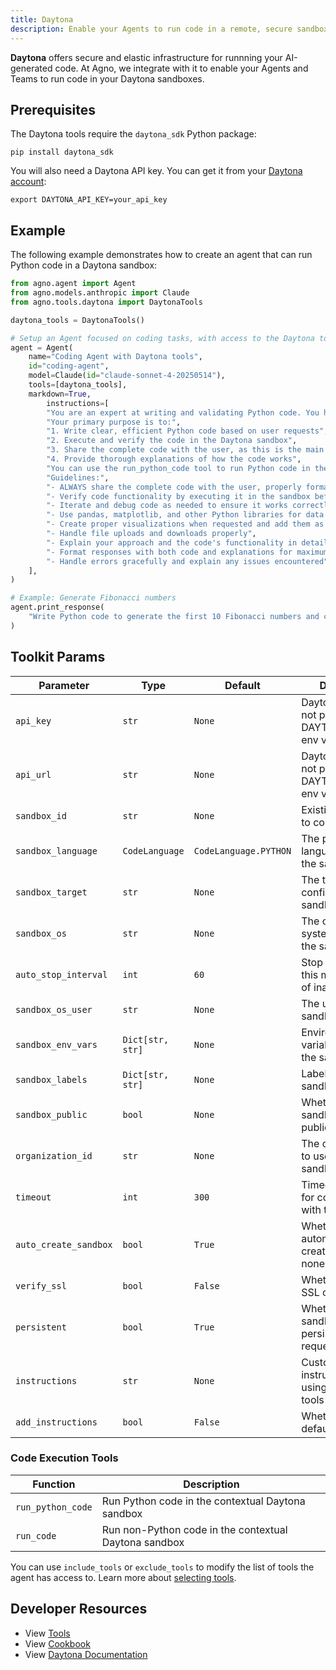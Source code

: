 ```yaml
---
title: Daytona
description: Enable your Agents to run code in a remote, secure sandbox.
---
```


**Daytona** offers secure and elastic infrastructure for runnning your AI-generated code. At Agno, we integrate with it to enable your Agents and Teams to run code in your Daytona sandboxes.

## Prerequisites

The Daytona tools require the `daytona_sdk` Python package:

```shell
pip install daytona_sdk
```

You will also need a Daytona API key. You can get it from your [Daytona account](https://app.daytona.io/account):

```shell
export DAYTONA_API_KEY=your_api_key
```

## Example

The following example demonstrates how to create an agent that can run Python code in a Daytona sandbox:

```python cookbook/tools/daytona_tools.py
from agno.agent import Agent
from agno.models.anthropic import Claude
from agno.tools.daytona import DaytonaTools

daytona_tools = DaytonaTools()

# Setup an Agent focused on coding tasks, with access to the Daytona tools
agent = Agent(
    name="Coding Agent with Daytona tools",
    id="coding-agent",
    model=Claude(id="claude-sonnet-4-20250514"),
    tools=[daytona_tools],
    markdown=True,
        instructions=[
        "You are an expert at writing and validating Python code. You have access to a remote, secure Daytona sandbox.",
        "Your primary purpose is to:",
        "1. Write clear, efficient Python code based on user requests",
        "2. Execute and verify the code in the Daytona sandbox",
        "3. Share the complete code with the user, as this is the main use case",
        "4. Provide thorough explanations of how the code works",
        "You can use the run_python_code tool to run Python code in the Daytona sandbox.",
        "Guidelines:",
        "- ALWAYS share the complete code with the user, properly formatted in code blocks",
        "- Verify code functionality by executing it in the sandbox before sharing",
        "- Iterate and debug code as needed to ensure it works correctly",
        "- Use pandas, matplotlib, and other Python libraries for data analysis when appropriate",
        "- Create proper visualizations when requested and add them as image artifacts to show inline",
        "- Handle file uploads and downloads properly",
        "- Explain your approach and the code's functionality in detail",
        "- Format responses with both code and explanations for maximum clarity",
        "- Handle errors gracefully and explain any issues encountered",
    ],
)

# Example: Generate Fibonacci numbers
agent.print_response(
    "Write Python code to generate the first 10 Fibonacci numbers and calculate their sum and average"
)
```

## Toolkit Params

| Parameter             | Type             | Default               | Description                                                    |
| --------------------- | ---------------- | --------------------- | -------------------------------------------------------------- |
| `api_key`             | `str`            | `None`                | Daytona API key. If not provided, uses DAYTONA_API_KEY env var |
| `api_url`             | `str`            | `None`                | Daytona API URL. If not provided, uses DAYTONA_API_URL env var |
| `sandbox_id`          | `str`            | `None`                | Existing sandbox ID to connect to                              |
| `sandbox_language`    | `CodeLanguage`   | `CodeLanguage.PYTHON` | The programming language to run on the sandbox                 |
| `sandbox_target`      | `str`            | `None`                | The target configuration for sandbox creation                  |
| `sandbox_os`          | `str`            | `None`                | The operating system to run on the sandbox                     |
| `auto_stop_interval`  | `int`            | `60`                  | Stop sandbox after this many minutes of inactivity             |
| `sandbox_os_user`     | `str`            | `None`                | The user to run the sandbox as                                 |
| `sandbox_env_vars`    | `Dict[str, str]` | `None`                | Environment variables to set in the sandbox                    |
| `sandbox_labels`      | `Dict[str, str]` | `None`                | Labels to set on the sandbox                                   |
| `sandbox_public`      | `bool`           | `None`                | Whether the sandbox should be public                           |
| `organization_id`     | `str`            | `None`                | The organization ID to use for the sandbox                     |
| `timeout`             | `int`            | `300`                 | Timeout in seconds for communication with the sandbox          |
| `auto_create_sandbox` | `bool`           | `True`                | Whether to automatically create a sandbox if none exists       |
| `verify_ssl`          | `bool`           | `False`               | Whether to verify SSL certificates                             |
| `persistent`          | `bool`           | `True`                | Whether the sandbox should persist between requests            |
| `instructions`        | `str`            | `None`                | Custom instructions for using the Daytona tools                |
| `add_instructions`    | `bool`           | `False`               | Whether to add default instructions                            |

### Code Execution Tools

| Function          | Description                                           |
| ----------------- | ----------------------------------------------------- |
| `run_python_code` | Run Python code in the contextual Daytona sandbox     |
| `run_code`        | Run non-Python code in the contextual Daytona sandbox |

You can use `include_tools` or `exclude_tools` to modify the list of tools the agent has access to. Learn more about [selecting tools](/concepts/tools/selecting-tools).

## Developer Resources

- View [Tools](https://github.com/agno-agi/agno/blob/main/libs/agno/agno/tools/daytona.py)
- View [Cookbook](https://github.com/agno-agi/agno/tree/main/cookbook/tools/daytona_tools.py)
- View [Daytona Documentation](https://www.daytona.io/docs/)

